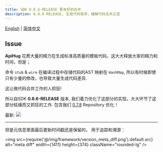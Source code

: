 ```yaml
---
title: SDK 0.8.6-RELEASE 更友好的合并
description: 0.8.6-RELEASE, 生成代码有序，缓解代码合并之苦
---
```


[English](/zhCN-docs/changelog/detail/SDK_0.8.6) | [简体中文](/zhCN-docs/changelog/detail/SDK_0.8.6_cn)

## Issue

**ApiHug** 花费大量的精力在生成标准高质量的模板代码，这大大释放大家的精力和时间，但是；

命令 `stub` & `wire` 在编译过程中存储代码的AST 映射在 `HashMap`, 所以有时候即使只有少量的修改，也导致大量生成代码差异.

这让做代码合并工作的人抓狂!

所以自SDK **0.8.6-RELEASE** 版本, 我们着力优化了这部分的实现，大大环节了这部分枯燥而又抓狂的工作. 包含我们 [0.7.8](./0.7.8_cn.md) Repository 优化！

最新: <a target="_blank" href="https://search.maven.org/artifact/com.apihug/it-bom"><img src="https://img.shields.io/maven-central/v/com.apihug/it-bom.svg?label=Maven%20Central" /></a>

---

但是元信息里面最后更新时间戳还是保留的， 用于追踪和溯源：

<img src={require('@/img/framework/version_meta_diff.png').default.src} alt="meta diff" width={1411} height={374} className="rounded-lg" />
